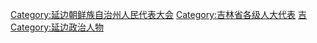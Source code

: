 [[Category:延边朝鲜族自治州人民代表大会|Category:延边朝鲜族自治州人民代表大会]]
[[Category:吉林省各级人大代表|Category:吉林省各级人大代表]]
[[Category:自治州人大代表|吉]]
[[Category:延边政治人物|Category:延边政治人物]]